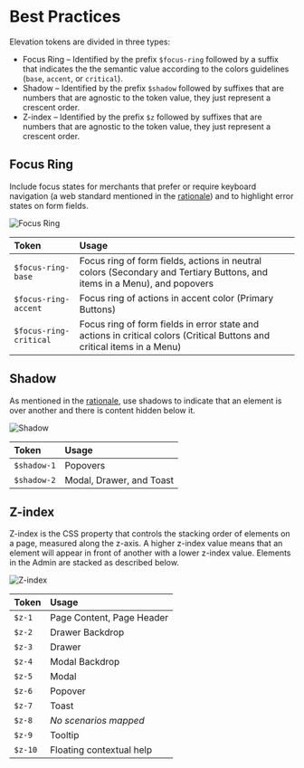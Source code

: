 # Best Practices

Elevation tokens are divided in three types:

- Focus Ring – Identified by the prefix `$focus-ring` followed by a suffix that indicates the the semantic value according to the colors guidelines (`base`, `accent`, or `critical`).
- Shadow – Identified by the prefix `$shadow` followed by suffixes that are numbers that are agnostic to the token value, they just represent a crescent order.
- Z-index – Identified by the prefix `$z` followed by suffixes that are numbers that are agnostic to the token value, they just represent a crescent order.

## Focus Ring

Include focus states for merchants that prefer or require keyboard navigation (a web standard mentioned in the [rationale](https://shoreline.vtex.com/foundations/elevation/rationale)) and to highlight error states on form fields.

![Focus Ring](public/assets/focus-ring.png)

| Token         | Usage         |
| :------------ | :---------- |
| `$focus-ring-base`       | Focus ring of form fields, actions in neutral colors (Secondary and Tertiary Buttons, and items in a Menu), and popovers     |
| `$focus-ring-accent`       | Focus ring of actions in accent color (Primary Buttons)     |
| `$focus-ring-critical`       | Focus ring of form fields in error state and actions in critical colors (Critical Buttons and critical items in a Menu)     |

## Shadow

As mentioned in the [rationale](https://shoreline.vtex.com/foundations/elevation/rationale), use shadows to indicate that an element is over another and there is content hidden below it.

![Shadow](public/assets/shadow.png)

| Token         | Usage         |
| :------------ | :---------- |
| `$shadow-1`       | Popovers     |
| `$shadow-2`       | Modal, Drawer, and Toast     |

## Z-index

Z-index is the CSS property that controls the stacking order of elements on a page, measured along the z-axis. A higher z-index value means that an element will appear in front of another with a lower z-index value. Elements in the Admin are stacked as described below.

![Z-index](public/assets/z-index.png)

| Token         | Usage         |
| :------------ | :---------- |
| `$z-1`       | Page Content, Page Header     |
| `$z-2`       | Drawer Backdrop     |
| `$z-3`       | Drawer     |
| `$z-4`       | Modal Backdrop     |
| `$z-5`       | Modal     |
| `$z-6`       | Popover     |
| `$z-7`       | Toast     |
| `$z-8`       | *No scenarios mapped*     |
| `$z-9`       | Tooltip     |
| `$z-10`       | Floating contextual help     |
